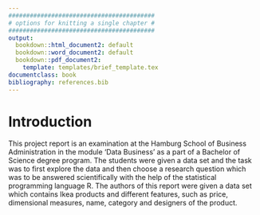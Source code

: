 ```yaml
---
#########################################
# options for knitting a single chapter #
#########################################
output:
  bookdown::html_document2: default
  bookdown::word_document2: default
  bookdown::pdf_document2:
    template: templates/brief_template.tex
documentclass: book
bibliography: references.bib
---
```


# Introduction {#intro}

This project report is an examination at the Hamburg School of Business Administration in the module 'Data Business' as a part of a Bachelor of Science degree program. The students were given a data set and the task was to first explore the data and then choose a research question which was to be answered scientifically with the help of the statistical programming language R. The authors of this report were given a data set which contains Ikea products and different features, such as price, dimensional measures, name, category and designers of the product.